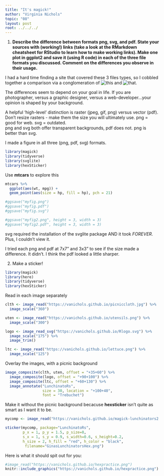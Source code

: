 ```yaml
---
title: "It's magick!"
author: "Virginia Nichols"
topic: "08"
layout: post
root: ../../../
---
```


1. **Describe the difference between formats png, svg, and pdf. State your sources with (working!) links (take a look at the RMarkdown cheatsheet for RStudio to learn how to make working links). Make one plot in ggplot2 and save it (using R code) in each of the three file formats you discussed. Comment on the differences you observe in their usage.**

I had a hard time finding a site that covered these 3 files types, so I cobbled together a comparison via a conglomeration of ![this](https://blog.mrdaniels.ch/warz/png-vs-svg-2017/) and ![that](https://blog.hubspot.com/insiders/different-types-of-image-files). 

The differences seem to depend on your goal in life. If you are photographer, versus a graphic designer, versus a web-developer...your opinion is shaped by your background. 

A helpful 'high-level' distinction is raster (jpeg, gif, png) versus vector (pdf). Don't resize rasters - make them the size you will ultimately use. png = good for web. svg = outdated.  
png and svg both offer transparent backgrounds, pdf does not. png is better than svg. 

I made a figure in all three (png, pdf, svg) formats. 
```r
library(magick)
library(tidyverse)
library(svglite)
library(hexSticker)
```

Use **mtcars** to explore this
```r
mtcars %>%
  ggplot(aes(wt, mpg)) + 
  geom_point(aes(size = hp, fill = hp), pch = 21)

#ggsave("myfig.png")
#ggsave("myfig.pdf")
#ggsave("myfig.svg")

#ggsave("myfig2.png", height = 3, width = 3)
#ggsave("myfig2.pdf", height = 3, width = 3)


```

svg required the installation of the svglite package AND it took *FOREVER*. Plus, I couldn't view it. 

I tried each png and pdf at 7x7" and 3x3" to see if the size made a difference. It didn't. I think the pdf looked a little sharper. 


2. Make a sticker!

```r
library(magick)
library(here)
library(tidyverse)
library(hexSticker)
```

Read in each image separately
```r

clth <- image_read("https://vanichols.github.io/picniccloth.jpg") %>%
  image_scale("360")

uten <- image_read("https://vanichols.github.io/utensils.png") %>%
  image_scale("300")

logo <- image_read_svg("https://vanichols.github.io/Rlogo.svg") %>%
  image_scale("175") %>%
  image_trim()

ltc <- image_read("https://vanichols.github.io/lettuce.png") %>%
  image_scale("125")
```

Overlay the images, with a picnic background
```r

image_composite(clth, uten, offset = "+35+60") %>%
  image_composite(logo, offset = "+90+100") %>%
  image_composite(ltc, offset = "+60+130") %>%
  image_annotate("LunchinatoRs", 
                 size = 30, location = "+100+40",
                 font = "Trebuchet") 

```

Make it without the picnic background becacuse **hexsticker** isn't quite as smart as I want it to be. 

```r

mycomp <- image_read("https://vanichols.github.io/magick-lunchinators2.png")

sticker(mycomp, package="LunchinatoRs", 
        p_x = 1, p_y = 1.5, p_size=8, 
        s_x = 1, s_y = 0.9, s_width=0.6, s_height=0.2,
        h_size = 2, h_fill = "red", h_color = "black",
         filename="GinasLunchinatorsHex.png")

```

Here is what it should spit out for you:
```r
#image_read("https://vanichols.github.io/hexpractice.png")
knitr::include_graphics("https://vanichols.github.io/hexpractice.png")
```

